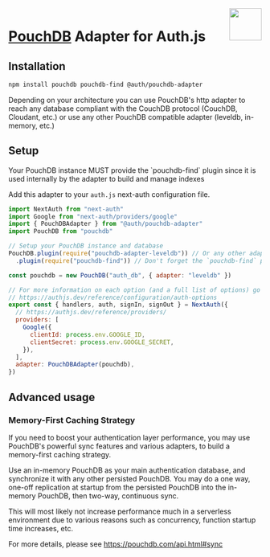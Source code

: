 
<img align="right" src="/img/adapters/pouchdb.svg" width="64" height="64" />

# <a href="https://pouchdb.com/api.html">PouchDB</a> Adapter for Auth.js

## Installation

```bash npm2yarn
npm install pouchdb pouchdb-find @auth/pouchdb-adapter
```

<Callout>
  Depending on your architecture you can use PouchDB's http adapter to reach any
  database compliant with the CouchDB protocol (CouchDB, Cloudant, etc.) or use
  any other PouchDB compatible adapter (leveldb, in-memory, etc.)
</Callout>

## Setup

<Callout type="info">
  Your PouchDB instance MUST provide the `pouchdb-find` plugin since it is used
  internally by the adapter to build and manage indexes
</Callout>

Add this adapter to your `auth.js` next-auth configuration file.

```js filename="./auth.js"
import NextAuth from "next-auth"
import Google from "next-auth/providers/google"
import { PouchDBAdapter } from "@auth/pouchdb-adapter"
import PouchDB from "pouchdb"

// Setup your PouchDB instance and database
PouchDB.plugin(require("pouchdb-adapter-leveldb")) // Or any other adapter
  .plugin(require("pouchdb-find")) // Don't forget the `pouchdb-find` plugin

const pouchdb = new PouchDB("auth_db", { adapter: "leveldb" })

// For more information on each option (and a full list of options) go to
// https://authjs.dev/reference/configuration/auth-options
export const { handlers, auth, signIn, signOut } = NextAuth({
  // https://authjs.dev/reference/providers/
  providers: [
    Google({
      clientId: process.env.GOOGLE_ID,
      clientSecret: process.env.GOOGLE_SECRET,
    }),
  ],
  adapter: PouchDBAdapter(pouchdb),
})
```

## Advanced usage

### Memory-First Caching Strategy

If you need to boost your authentication layer performance, you may use PouchDB's powerful sync features and various adapters, to build a memory-first caching strategy.

Use an in-memory PouchDB as your main authentication database, and synchronize it with any other persisted PouchDB. You may do a one way, one-off replication at startup from the persisted PouchDB into the in-memory PouchDB, then two-way, continuous sync.

This will most likely not increase performance much in a serverless environment due to various reasons such as concurrency, function startup time increases, etc.

For more details, please see https://pouchdb.com/api.html#sync
